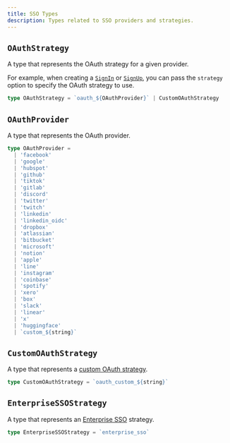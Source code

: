 ```yaml
---
title: SSO Types
description: Types related to SSO providers and strategies.
---
```


## `OAuthStrategy`

A type that represents the OAuth strategy for a given provider.

For example, when creating a [`SignIn`](/docs/references/javascript/sign-in/sign-in#sign-in-create-params) or [`SignUp`](/docs/references/javascript/sign-up/sign-up#sign-up-create-params), you can pass the `strategy` option to specify the OAuth strategy to use.

```ts
type OAuthStrategy = `oauth_${OAuthProvider}` | CustomOAuthStrategy
```

## `OAuthProvider`

A type that represents the OAuth provider.

```ts
type OAuthProvider =
  | 'facebook'
  | 'google'
  | 'hubspot'
  | 'github'
  | 'tiktok'
  | 'gitlab'
  | 'discord'
  | 'twitter'
  | 'twitch'
  | 'linkedin'
  | 'linkedin_oidc'
  | 'dropbox'
  | 'atlassian'
  | 'bitbucket'
  | 'microsoft'
  | 'notion'
  | 'apple'
  | 'line'
  | 'instagram'
  | 'coinbase'
  | 'spotify'
  | 'xero'
  | 'box'
  | 'slack'
  | 'linear'
  | 'x'
  | 'huggingface'
  | `custom_${string}`
```

## `CustomOAuthStrategy`

A type that represents a [custom OAuth strategy](/docs/authentication/social-connections/custom-provider).

```ts
type CustomOAuthStrategy = `oauth_custom_${string}`
```

## `EnterpriseSSOStrategy`

A type that represents an [Enterprise SSO](/docs/authentication/enterprise-connections/authentication-flows) strategy.

```ts
type EnterpriseSSOStrategy = `enterprise_sso`
```
